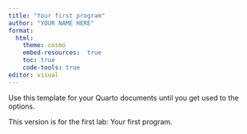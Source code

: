 ```yaml
---
title: "Your first program"
author: "YOUR NAME HERE"
format: 
  html: 
    theme: cosmo
    embed-resources:  true
    toc: true
    code-tools: true
editor: visual
---
```


Use this template for your Quarto documents until you get used to the options. 

This version is for the first lab: Your first program.